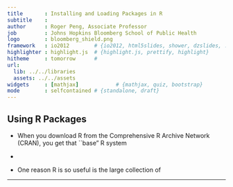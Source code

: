 ```yaml
---
title       : Installing and Loading Packages in R
subtitle    : 
author      : Roger Peng, Associate Professor
job         : Johns Hopkins Bloomberg School of Public Health
logo        : bloomberg_shield.png
framework   : io2012        # {io2012, html5slides, shower, dzslides, ...}
highlighter : highlight.js  # {highlight.js, prettify, highlight}
hitheme     : tomorrow      # 
url:
  lib: ../../libraries
  assets: ../../assets
widgets     : [mathjax]            # {mathjax, quiz, bootstrap}
mode        : selfcontained # {standalone, draft}
---
```


## Using R Packages

- When you download R from the Comprehensive R Archive Network (CRAN), you get that ``base" R system

- 

- One reason R is so useful is the large collection of 



---

